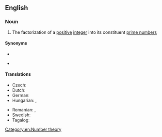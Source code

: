 ==English==
{{wikipedia|Integer factorization}}

===Noun===
{{en-noun}}

# {{lb|en|mathematics}} The factorization of a [[positive]] [[integer]] into its constituent [[prime number]]s

====Synonyms====
* {{l|en|integer factorization}}
* {{l|en|prime decomposition}} {{qualifier|rare}}

====Translations====
{{trans-top|factorization of a positive integer}}
* Czech: {{t|cs|prvočíselný rozklad|m}}
* Dutch: {{t|nl|priemfactorisatie}}
* German: {{t+|de|Primfaktorzerlegung|f}}
* Hungarian: {{t|hu|prímfaktorizáció}}, {{t+|hu|prímfelbontás}}
{{trans-mid}}
* Romanian: {{t|ro|prim-factorizare|f}}, {{t|ro|factorizare în primi factori|f}}
* Swedish: {{t+|sv|primtalsfaktorisering}}
* Tagalog: {{t|tl|balhong pagbungkag}}
{{trans-bottom}}

[[Category:en:Number theory]]